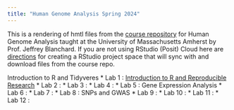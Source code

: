 ```yaml
---
title: "Human Genome Analysis Spring 2024"
---
```


This is a rendering of hmtl files from the [course repository](https://github.com/jeffreyblanchard/HumGen2024R) for Human Genome Analysis taught at the University of Massachusetts Amherst by Prof. Jeffrey Blanchard.  If you are not using RStudio (Posit) Cloud here are [directions](HumGen_github.html) for creating a RStudio project space that will sync with and download files from the course repo.

Introduction to R and Tidyveres
* Lab 1 : [Introduction to R and Reproducible Research](HumGen_Lab1_intro.html)
* Lab 2 : 
* Lab 3 : 
* Lab 4 : 
* Lab 5 : 
Gene Expression Analysis
* Lab 6 : 
* Lab 7 : 
* Lab 8 : 
SNPs and GWAS
* Lab 9 : 
* Lab 10 : 
* Lab 11 : 
* Lab 12 :
